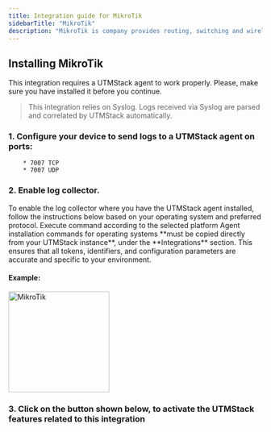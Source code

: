 ```yaml
---
title: Integration guide for MikroTik
sidebarTitle: "MikroTik"
description: "MikroTik is company provides routing, switching and wireless equipment for all possible uses – from the customer location, up to high end data centres. MikroTik uses RouterOS, is an operating system and software capable of acting as a Router, Bridge, Firewall, Bandwidth Management, Wireless AP & Client and many other functions. RouterOS can perform almost all networking functions as well as some server functions."
---
```


## Installing MikroTik

<Warning>
   This integration requires a UTMStack agent to work properly. Please, make sure you have installed it before you continue.
</Warning>

> This integration relies on Syslog. Logs received via Syslog are parsed and correlated by UTMStack automatically.


### 1. Configure your device to send logs to a UTMStack agent on ports:
        * 7007 TCP
        * 7007 UDP

### 2. Enable log collector.

<Note>
    To enable the log collector where you have the UTMStack agent installed, follow the instructions below based on your operating system and preferred protocol.
</Note>

<Tip>
    Execute command according to the selected platform
</Tip>

<Warning>
    Agent installation commands for operating systems **must be copied directly from your UTMStack instance**, under the **Integrations** section.  
    This ensures that all tokens, identifiers, and configuration parameters are accurate and specific to your environment.
</Warning>

#### Example:

<img
  height="200"
  className="block rounded-xl"
  src="/images/integrations/mikrotik/step2.png"
  alt="MikroTik"
/>

### 3. Click on the button shown below, to activate the UTMStack features related to this integration